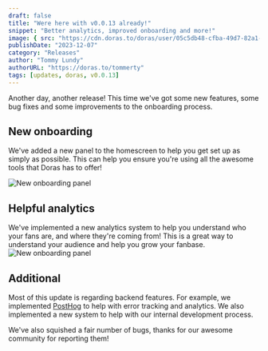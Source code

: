 ```yaml
---
draft: false
title: "Were here with v0.0.13 already!"
snippet: "Better analytics, improved onboarding and more!"
image: { src: "https://cdn.doras.to/doras/user/05c5db48-cfba-49d7-82a1-5b4a3751aa40-0.5804055978205598.webp", alt: "Doras logo" }
publishDate: "2023-12-07"
category: "Releases"
author: "Tommy Lundy"
authorURL: "https://doras.to/tommerty"
tags: [updates, doras, v0.0.13]
---
```



Another day, another release! This time we've got some new features, some bug fixes and some improvements to the onboarding process.

## New onboarding

We've added a new panel to the homescreen to help you get set up as simply as possible. This can help you ensure you're using all the awesome tools that Doras has to offer!

![New onboarding panel](/setupguide.jpg)

## Helpful analytics

We've implemented a new analytics system to help you understand who your fans are, and where they're coming from! This is a great way to understand your audience and help you grow your fanbase.
![New onboarding panel](/assets/analytics.jpg)

## Additional

Most of this update is regarding backend features. For example, we implemented [PostHog](https://posthog.com) to help with error tracking and analytics. We also implemented a new system to help with our internal development process.

We've also squished a fair number of bugs, thanks for our awesome community for reporting them!
